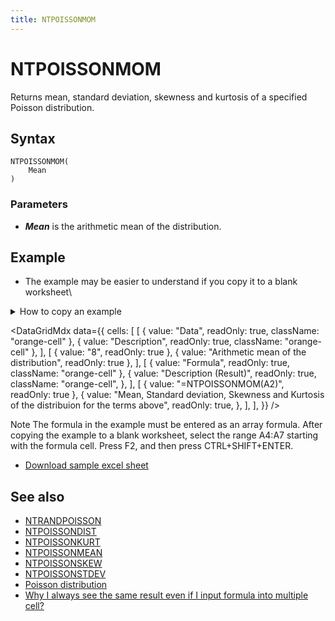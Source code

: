 ```yaml
---
title: NTPOISSONMOM
---
```



# NTPOISSONMOM

Returns mean, standard deviation, skewness and kurtosis of a specified Poisson distribution.

## Syntax

```excel
NTPOISSONMOM(
    Mean
)
```

### Parameters

- **_Mean_** is the arithmetic mean of the distribution.

## Example

- The example may be easier to understand if you copy it to a blank worksheet\

<details>
  <summary>How to copy an example</summary>

1.  Create a blank workbook or worksheet.
2.  Select the example in the Help topic.

    **Note**  Do not select the row or column headers.

    ![Selecting an example from Help](./../../assets/functions/HowToCopy.png)

    Selecting an example from Help

3.  Press CTRL+C.
4.  In the worksheet, select cell A1, and press CTRL+V.
5.  To switch between viewing the results and viewing the formulas that return the results, press CTRL+` (grave accent), or on the **Tools** menu, point to **Formula Auditing**, and then click **Formula Auditing Mode**.

</details>

<DataGridMdx
  data={{
    cells: [
      [
        { value: "Data", readOnly: true, className: "orange-cell" },
        { value: "Description", readOnly: true, className: "orange-cell" },
      ],
      [
        { value: "8", readOnly: true },
        { value: "Arithmetic mean of the distribution", readOnly: true },
      ],
      [
        { value: "Formula", readOnly: true, className: "orange-cell" },
        {
          value: "Description (Result)",
          readOnly: true,
          className: "orange-cell",
        },
      ],
      [
        { value: "=NTPOISSONMOM(A2)", readOnly: true },
        {
          value:
            "Mean, Standard deviation, Skewness and Kurtosis of the distribuion for the terms above",
          readOnly: true,
        },
      ],
    ],
  }}
/>

Note The formula in the example must be entered as an array formula. After copying the example to a blank worksheet, select the range A4:A7 starting with the formula cell. Press F2, and then press CTRL+SHIFT+ENTER.

- [Download sample excel sheet](https://www.ntrand.com/files/NtRand2.zip)

## See also

- [NTRANDPOISSON](../01-random-numbers/01-single-series/12-ntrandpoisson.mdx)
- [NTPOISSONDIST](073-ntpoissondist.mdx)
- [NTPOISSONKURT](075-ntpoissonkurt.mdx)
- [NTPOISSONMEAN](076-ntpoissonmean.mdx)
- [NTPOISSONSKEW](078-ntpoissonskew.mdx)
- [NTPOISSONSTDEV](079-ntpoissonstdev.mdx)
- [Poisson distribution](../../05-gallery-of-distributions/poisson-distribution.mdx)
- [Why I always see the same result even if I input formula into multiple cell?](/docs/faq#why-i-always-see-the-same-result-even-if-i-input-formula-into-multiple-cell)
